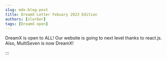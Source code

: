 ```yaml
---
slug: mdx-blog-post
title: DreamX Letter Febuary 2023 Edition
authors: [slorber]
tags: [DreamX open]
---
```


DreamX is open to ALL! Our website is going to next level thanks to react.js. Also, MultiSeven is now DreamX! 

:::
